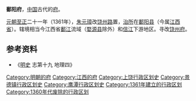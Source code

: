 '''鄱阳府'''，[[中国|中国]]古代的[[府_(行政区划)|府]]。

[[元朝|元朝]][[至正|至正]]二十一年（1361年），[[朱元璋|朱元璋]]改[[饶州路|饶州路]]置，[[治所|治所]]在[[鄱阳县|鄱阳县]]（今属[[江西省|江西省]]）。辖境相当今江西省[[鄱江|鄱江]]流域（[[婺源县|婺源县]]除外）和[[信江|信江]]下游地区。寻改[[饶州府|饶州府]]。

== 参考资料 ==
*《[[明史|明史]] 志第十九 地理四》

{{江西行政区划小作品}}
{{DEFAULTSORT:P}}
[[Category:明朝的府|Category:明朝的府]]
[[Category:江西的府|Category:江西的府]]
[[Category:上饶行政区划史|Category:上饶行政区划史]]
[[Category:景德镇行政区划史|Category:景德镇行政区划史]]
[[Category:鹰潭行政区划史|Category:鹰潭行政区划史]]
[[Category:1361年建立的行政区划|Category:1361年建立的行政区划]]
[[Category:1360年代废除的行政区划|Category:1360年代废除的行政区划]]